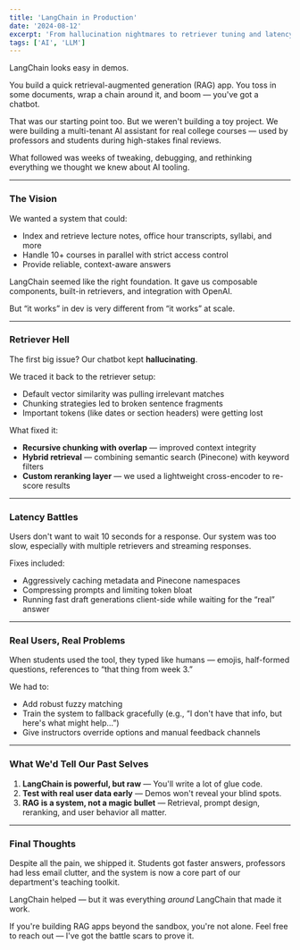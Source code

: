 ```yaml
---
title: 'LangChain in Production'
date: '2024-08-12'
excerpt: 'From hallucination nightmares to retriever tuning and latency battles — here''s what actually works when you move LangChain into the real world.'
tags: ['AI', 'LLM']
---
```


LangChain looks easy in demos.

You build a quick retrieval-augmented generation (RAG) app. You toss in some documents, wrap a chain around it, and boom — you've got a chatbot.

That was our starting point too. But we weren't building a toy project. We were building a multi-tenant AI assistant for real college courses — used by professors and students during high-stakes final reviews.

What followed was weeks of tweaking, debugging, and rethinking everything we thought we knew about AI tooling.

---

### The Vision

We wanted a system that could:
- Index and retrieve lecture notes, office hour transcripts, syllabi, and more
- Handle 10+ courses in parallel with strict access control
- Provide reliable, context-aware answers

LangChain seemed like the right foundation. It gave us composable components, built-in retrievers, and integration with OpenAI.

But “it works” in dev is very different from “it works” at scale.

---

### Retriever Hell

The first big issue? Our chatbot kept **hallucinating**.

We traced it back to the retriever setup:
- Default vector similarity was pulling irrelevant matches
- Chunking strategies led to broken sentence fragments
- Important tokens (like dates or section headers) were getting lost

What fixed it:
- **Recursive chunking with overlap** — improved context integrity
- **Hybrid retrieval** — combining semantic search (Pinecone) with keyword filters
- **Custom reranking layer** — we used a lightweight cross-encoder to re-score results

---

### Latency Battles

Users don't want to wait 10 seconds for a response. Our system was too slow, especially with multiple retrievers and streaming responses.

Fixes included:
- Aggressively caching metadata and Pinecone namespaces
- Compressing prompts and limiting token bloat
- Running fast draft generations client-side while waiting for the “real” answer

---

### Real Users, Real Problems

When students used the tool, they typed like humans — emojis, half-formed questions, references to “that thing from week 3.”

We had to:
- Add robust fuzzy matching
- Train the system to fallback gracefully (e.g., “I don't have that info, but here's what might help…”)
- Give instructors override options and manual feedback channels

---

### What We'd Tell Our Past Selves

1. **LangChain is powerful, but raw** — You'll write a lot of glue code.
2. **Test with real user data early** — Demos won't reveal your blind spots.
3. **RAG is a system, not a magic bullet** — Retrieval, prompt design, reranking, and user behavior all matter.

---

### Final Thoughts

Despite all the pain, we shipped it. Students got faster answers, professors had less email clutter, and the system is now a core part of our department's teaching toolkit.

LangChain helped — but it was everything *around* LangChain that made it work.

If you're building RAG apps beyond the sandbox, you're not alone. Feel free to reach out — I've got the battle scars to prove it.

